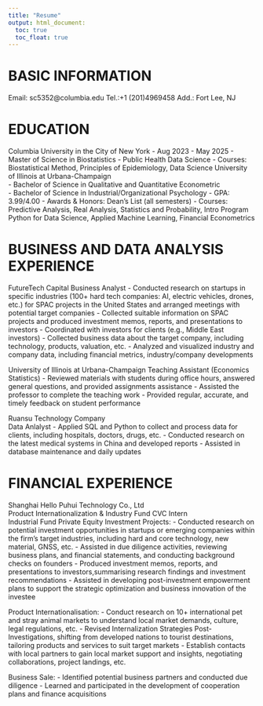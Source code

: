 ```yaml
---
title: "Resume"
output: html_document:
  toc: true
  toc_float: true
---
```


# BASIC INFORMATION
  Email: sc5352@columbia.edu 
  Tel.:+1 (201)4969458
  Add.: Fort Lee, NJ
  
# EDUCATION
Columbia University in the City of New York
  - Aug 2023 - May 2025
  - Master of Science in Biostatistics - Public Health Data Science
  - Courses: Biostatistical Method, Principles of Epidemiology, Data Science
University of Illinois at Urbana-Champaign 							        
  - Bachelor of Science in Qualitative and Quantitative Econometric   				        
  - Bachelor of Science in Industrial/Organizational Psychology
  - GPA: 3.99/4.00
  - Awards & Honors: Dean's List (all semesters)
  - Courses: Predictive Analysis, Real Analysis, Statistics and Probability, Intro        Program Python for Data Science, Applied Machine Learning, Financial Econometrics
  
# BUSINESS AND DATA ANALYSIS EXPERIENCE
FutureTech Capital
Business Analyst
  - Conducted research on startups in specific industries (100+ hard tech companies: AI, electric vehicles, drones, etc.) for SPAC projects in the United States and arranged meetings with potential target companies
  - Collected suitable information on SPAC projects and produced investment memos, reports, and presentations to investors
  - Coordinated with investors for clients (e.g., Middle East investors)
  - Collected business data about the target company, including technology, products, valuation, etc. 
  - Analyzed and visualized industry and company data, including financial metrics, industry/company developments

University of Illinois at Urbana-Champaign
Teaching Assistant (Economics Statistics)		             	                           - Reviewed materials with students during office hours, answered general questions, and provided assignments assistance
  - Assisted the professor to complete the teaching work
  - Provided regular, accurate, and timely feedback on student performance

Ruansu Technology Company	
Data Anlalyst
  - Applied SQL and Python to collect and process data for clients, including hospitals, doctors, drugs, etc.
  - Conducted research on the latest medical systems in China and developed reports
  - Assisted in database maintenance and daily updates
  
# FINANCIAL EXPERIENCE
Shanghai Hello Puhui Technology Co., Ltd							     
Product Internationalization & Industry Fund CVC Intern                                  
Industrial Fund Private Equity Investment Projects:
  - Conducted research on potential investment opportunities in startups or emerging companies within the firm's target industries, including hard and core technology,  new material, GNSS, etc.
  - Assisted in due diligence activities, reviewing business plans, and financial statements, and conducting background checks on founders
  - Produced investment memos, reports, and presentations to investors,summarising research findings and investment recommendations
  - Assisted in developing post-investment empowerment plans to support the strategic optimization and business innovation of the investee
  
Product Internationalisation:
  - Conduct research on 10+ international pet and stray animal markets to understand local market demands, culture, legal regulations, etc.
  - Revised Internalization Strategies Post-Investigations, shifting from developed nations to tourist destinations, tailoring products and services to suit target markets
  - Establish contacts with local partners to gain local market support and insights, negotiating collaborations, project landings, etc. 

Business Sale:
  - Identified potential business partners and conducted due diligence
  - Learned and participated in the development of cooperation plans and finance acquisitions
